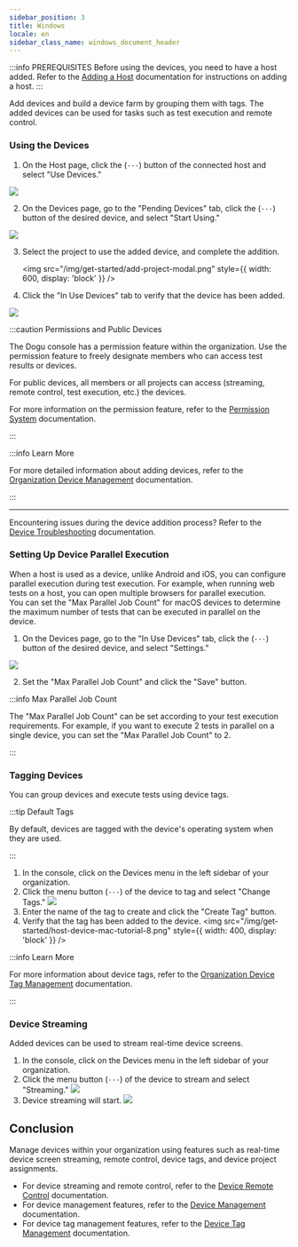 ```yaml
---
sidebar_position: 3
title: Windows
locale: en
sidebar_class_name: windows_document_header
---
```


:::info PREREQUISITES
Before using the devices, you need to have a host added. Refer to the [Adding a Host](/get-started/tutorials/device-farm/host/windows) documentation for instructions on adding a host.
:::

Add devices and build a device farm by grouping them with tags. The added devices can be used for tasks such as test execution and remote control.

### Using the Devices

1. On the Host page, click the (`···`) button of the connected host and select "Use Devices."

<img src="/img/get-started/host-device-mac-tutorial-1.png" />

2. On the Devices page, go to the "Pending Devices" tab, click the (`···`) button of the desired device, and select "Start Using."

<img src="/img/get-started/host-device-mac-tutorial-2.png" />

3. Select the project to use the added device, and complete the addition.

   <img
     src="/img/get-started/add-project-modal.png"
     style={{ width: 600, display: 'block' }}
   />

4. Click the "In Use Devices" tab to verify that the device has been added.

<img src="/img/get-started/host-device-mac-tutorial-3.png" />

:::caution Permissions and Public Devices

The Dogu console has a permission feature within the organization. Use the permission feature to freely designate members who can access test results or devices.

For public devices, all members or all projects can access (streaming, remote control, test execution, etc.) the devices.

For more information on the permission feature, refer to the [Permission System](/management/organization/permission) documentation.

:::

:::info Learn More

For more detailed information about adding devices, refer to the [Organization Device Management](/management/organization/device-farm/device-management#adding-a-device) documentation.

:::

---

Encountering issues during the device addition process? Refer to the [Device Troubleshooting](/device-farm/device/trouble-shooting) documentation.

### Setting Up Device Parallel Execution

When a host is used as a device, unlike Android and iOS, you can configure parallel execution during test execution. For example, when running web tests on a host, you can open multiple browsers for parallel execution.  
You can set the "Max Parallel Job Count" for macOS devices to determine the maximum number of tests that can be executed in parallel on the device.

1. On the Devices page, go to the "In Use Devices" tab, click the (`···`) button of the desired device, and select "Settings."

<img src="/img/get-started/host-device-mac-tutorial-4.png" />

2. Set the "Max Parallel Job Count" and click the "Save" button.

:::info Max Parallel Job Count

The "Max Parallel Job Count" can be set according to your test execution requirements. For example, if you want to execute 2 tests in parallel on a single device, you can set the "Max Parallel Job Count" to 2.

:::

### Tagging Devices

You can group devices and execute tests using device tags.

:::tip Default Tags

By default, devices are tagged with the device's operating system when they are used.

:::

1. In the console, click on the Devices menu in the left sidebar of your organization.
2. Click the menu button (`···`) of the device to tag and select "Change Tags."
   <img src="/img/get-started/host-device-mac-tutorial-7.png" />
3. Enter the name of the tag to create and click the "Create Tag" button.
4. Verify that the tag has been added to the device.
   <img
     src="/img/get-started/host-device-mac-tutorial-8.png"
     style={{ width: 400, display: 'block' }}
   />

:::info Learn More

For more information about device tags, refer to the [Organization Device Tag Management](/management/organization/device-farm/tag-management) documentation.

:::

### Device Streaming

Added devices can be used to stream real-time device screens.

1. In the console, click on the Devices menu in the left sidebar of your organization.
2. Click the menu button (`···`) of the device to stream and select "Streaming."
   <img src="/img/get-started/host-device-mac-tutorial-5.png" />
3. Device streaming will start.
   <img src="/img/get-started/host-device-mac-tutorial-6.png" />

## Conclusion

Manage devices within your organization using features such as real-time device screen streaming, remote control, device tags, and device project assignments.

- For device streaming and remote control, refer to the [Device Remote Control](/device-farm/device/streaming-and-remote-control) documentation.
- For device management features, refer to the [Device Management](/management/organization/device-farm/device-management) documentation.
- For device tag management features, refer to the [Device Tag Management](/management/organization/device-farm/tag-management) documentation.
